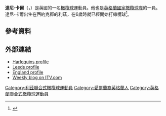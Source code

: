 '''達尼·卡爾'''（'''{{lang-en|Danny Care}}'''，{{bd|1987年|1月2日}}）是英國的一名[[橄欖球|橄欖球]]運動員。他也是[[英格蘭國家橄欖球隊|英格蘭國家橄欖球隊]]的一員。達尼·卡爾出生在西約克郡的利茲，在6歲時就已經開始打橄欖球<ref>
{{cite web
|url = http://www.yorkshirepost.co.uk/rugby-union/Danny-Care-was-a-willing.4718310.jp
|title = Danny Care was a willing and able student of the game
|accessdate = 3 February 2009
|date = 21 November 2008
|work = Yorkshire Post
}}
</ref>。

==參考資料==
{{reflist}}

==外部連結==
*[https://web.archive.org/web/20070930225053/http://www.quins.co.uk/playerdisplay.ink?skip=1&season=2006%2F2007&playertype=P Harlequins profile]
*[https://web.archive.org/web/20081007065458/http://www.leedscarnegie.co.uk/index_D88D20DC870D4D96890C09B1CAE930D5.htm Leeds profile]
*[https://web.archive.org/web/20070930023830/http://www.england-rugby.com/englandrugby/index.cfm?fuseaction=News.News_Detail&storyid=12006 England profile]
*[https://web.archive.org/web/20090414154032/http://www.itv.com/Sport/RugbyUnion/DannyCare/default.html Weekly blog on ITV.com]

{{DEFAULTSORT:Care, Daniel}}
[[Category:利茲聯合式橄欖球運動員|Category:利茲聯合式橄欖球運動員]]
[[Category:愛爾蘭裔英格蘭人|Category:愛爾蘭裔英格蘭人]]
[[Category:英格蘭聯合式橄欖球運動員|Category:英格蘭聯合式橄欖球運動員]]